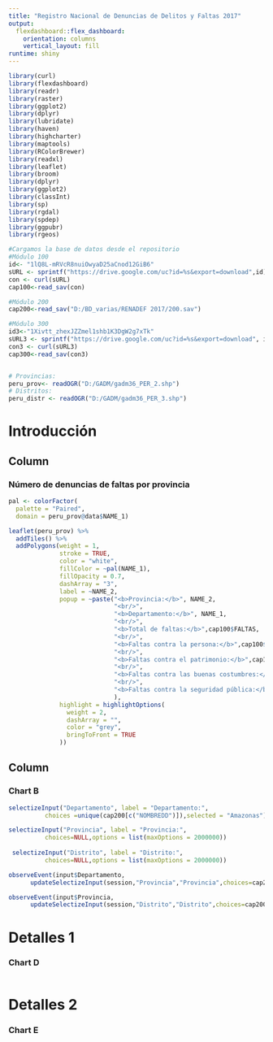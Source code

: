 ```yaml
---
title: "Registro Nacional de Denuncias de Delitos y Faltas 2017"
output: 
  flexdashboard::flex_dashboard:
    orientation: columns
    vertical_layout: fill
runtime: shiny
---
```

  
```r
library(curl)
library(flexdashboard)
library(readr)
library(raster)
library(ggplot2)
library(dplyr)
library(lubridate)
library(haven)
library(highcharter)
library(maptools)  
library(RColorBrewer) 
library(readxl)
library(leaflet)
library(broom)
library(dplyr)
library(ggplot2)
library(classInt) 
library(sp)
library(rgdal)
library(spdep) 
library(ggpubr)
library(rgeos)
```


```r
#Cargamos la base de datos desde el repositorio
#Módulo 100
id<- "1lQ8L-mRVcR8nuiOwyaD25aCnod12GiB6"
sURL <- sprintf("https://drive.google.com/uc?id=%s&export=download",id)
con <- curl(sURL)
cap100<-read_sav(con)

#Módulo 200
cap200<-read_sav("D:/BD_varias/RENADEF 2017/200.sav")

#Módulo 300
id3<-"1Xivtt_zhexJZZmel1shb1K3DgW2g7xTk"
sURL3 <- sprintf("https://drive.google.com/uc?id=%s&export=download", id3)
con3 <- curl(sURL3)
cap300<-read_sav(con3)


# Provincias:
peru_prov<- readOGR("D:/GADM/gadm36_PER_2.shp")
# Distritos:
peru_distr <- readOGR("D:/GADM/gadm36_PER_3.shp")

```

Introducción
===================================================================

  
Column {.sidebar data-width=400}
-----------------------------------------------------------------------
  
### Número de denuncias de faltas por provincia

```r


pal <- colorFactor(
  palette = "Paired",
  domain = peru_prov@data$NAME_1)

leaflet(peru_prov) %>%
  addTiles() %>%
  addPolygons(weight = 1,
              stroke = TRUE,
              color = "white",
              fillColor = ~pal(NAME_1),
              fillOpacity = 0.7,
              dashArray = "3",
              label = ~NAME_2,
              popup = ~paste("<b>Provincia:</b>", NAME_2,
                             "<br/>",
                             "<b>Departamento:</b>", NAME_1,
                             "<br/>",
                             "<b>Total de faltas:</b>",cap100$FALTAS,
                             "<br/>",
                             "<b>Faltas contra la persona:</b>",cap100$FALTAS_A,
                             "<br/>",
                             "<b>Faltas contra el patrimonio:</b>",cap100$FALTAS_B,
                             "<br/>",
                             "<b>Faltas contra las buenas costumbres:</b>",cap100$FALTAS_C,
                             "<br/>",
                             "<b>Faltas contra la seguridad pública:</b>",cap100$FALTAS_D
                             ),
              highlight = highlightOptions(
                weight = 2,
                dashArray = "",
                color = "grey",
                bringToFront = TRUE
              ))


```

Column {data-width=350}
-----------------------------------------------------------------------
  
### Chart B
  
```r
selectizeInput("Departamento", label = "Departamento:",
          choices =unique(cap200[c("NOMBREDD")]),selected = "Amazonas")

selectizeInput("Provincia", label = "Provincia:",
          choices=NULL,options = list(maxOptions = 2000000))
  
 selectizeInput("Distrito", label = "Distrito:",
          choices=NULL,options = list(maxOptions = 2000000))

observeEvent(input$Departamento,
      updateSelectizeInput(session,"Provincia","Provincia",choices=cap200$NOMBREPP[cap200$NOMBREDD==input$Departamento], server = TRUE))

observeEvent(input$Provincia,
      updateSelectizeInput(session,"Distrito","Distrito",choices=cap200$NOMBREDI[cap200$NOMBREPP==input$Provincia & cap200$NOMBREDD==input$Departamento], server = TRUE))

```


Detalles 1 {data-navmenu="Info"}
===================================================================
  
### Chart D
  
```r

```


Detalles 2 {data-navmenu="Info"}
===================================================================
  
### Chart E
  
```r

```